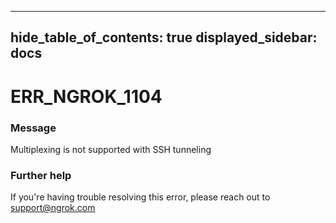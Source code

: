 

---
hide_table_of_contents: true
displayed_sidebar: docs
---


# ERR_NGROK_1104

### Message
Multiplexing is not supported with SSH tunneling

<ErrorDetails />



### Further help
If you're having trouble resolving this error, please reach out to [support@ngrok.com](mailto:support@ngrok.com?subject=Help%20with%20ERR_NGROK_1104)


